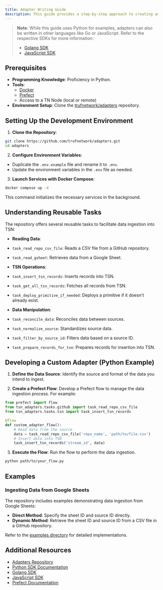 ---
title: Adapter Writing Guide
description: This guide provides a step-by-step approach to creating adapters for the Truf Network (TN). Adapters facilitate the ingestion of data from various sources into TN, leveraging the SDK and Prefect for efficient data management.
---

> **Note**: While this guide uses Python for examples, adapters can also be written in other languages like Go or JavaScript. Refer to the respective SDKs for more information:
> - [Golang SDK](https://github.com/trufnetwork/truf-node-sdk-go)
> - [JavaScript SDK](https://github.com/trufnetwork/truf-node-sdk-js)

## Prerequisites

- **Programming Knowledge**: Proficiency in Python.
- **Tools**:
  - [Docker](https://www.docker.com/get-started)
  - [Prefect](https://www.prefect.io)
  - Access to a TN Node (local or remote)
- **Environment Setup**: Clone the [trufnetwork/adapters](https://github.com/trufnetwork/adapters) repository.

## Setting Up the Development Environment

1. **Clone the Repository**:
```bash
git clone https://github.com/trufnetwork/adapters.git
cd adapters
```

2. **Configure Environment Variables**:
- Duplicate the `.env.example` file and rename it to `.env`.
- Update the environment variables in the `.env` file as needed.

3. **Launch Services with Docker Compose**:
```bash
docker compose up -d
```
This command initializes the necessary services in the background.

## Understanding Reusable Tasks

The repository offers several reusable tasks to facilitate data ingestion into TSN:

- **Reading Data**:
- `task_read_repo_csv_file`: Reads a CSV file from a GitHub repository.
- `task_read_gsheet`: Retrieves data from a Google Sheet.

- **TSN Operations**:
- `task_insert_tsn_records`: Inserts records into TSN.
- `task_get_all_tsn_records`: Fetches all records from TSN.
- `task_deploy_primitive_if_needed`: Deploys a primitive if it doesn't already exist.

- **Data Manipulation**:
- `task_reconcile_data`: Reconciles data between sources.
- `task_normalize_source`: Standardizes source data.
- `task_filter_by_source_id`: Filters data based on a source ID.
- `task_prepare_records_for_tsn`: Prepares records for insertion into TSN.

## Developing a Custom Adapter (Python Example)

1. **Define the Data Source**:
Identify the source and format of the data you intend to ingest.

2. **Create a Prefect Flow**:
Develop a Prefect flow to manage the data ingestion process. For example:

```python
from prefect import flow
from tsn_adapters.tasks.github import task_read_repo_csv_file
from tsn_adapters.tasks.tsn import task_insert_tsn_records

@flow
def custom_adapter_flow():
    # Read data from the source
    data = task_read_repo_csv_file('repo_name', 'path/to/file.csv')
    # Insert data into TSN
    task_insert_tsn_records('stream_id', data)
```

3. **Execute the Flow**:
Run the flow to perform the data ingestion.

```bash
python path/to/your_flow.py
```

## Examples

### Ingesting Data from Google Sheets

The repository includes examples demonstrating data ingestion from Google Sheets:

- **Direct Method**: Specify the sheet ID and source ID directly.
- **Dynamic Method**: Retrieve the sheet ID and source ID from a CSV file in a GitHub repository.

Refer to the [examples directory](https://github.com/trufnetwork/adapters/tree/main/src/examples) for detailed implementations.

## Additional Resources

- [Adapters Repository](https://github.com/trufnetwork/adapters)
- [Python SDK Documentation](https://github.com/truflation/tsn-sdk-py)
- [Golang SDK](https://github.com/trufnetwork/truf-node-sdk-go)
- [JavaScript SDK](https://github.com/trufnetwork/sdk-js)
- [Prefect Documentation](https://docs.prefect.io)